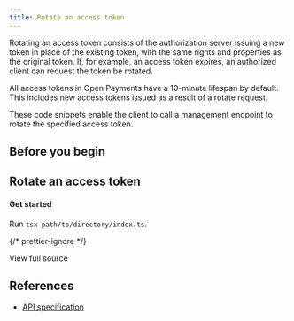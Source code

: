 ```yaml
---
title: Rotate an access token
---
```



Rotating an access token consists of the authorization server issuing a new token in place of the existing token, with the same rights and properties as the original token. If, for example, an access token expires, an authorized client can request the token be rotated.

All access tokens in Open Payments have a 10-minute lifespan by default. This includes new access tokens issued as a result of a rotate request.

These code snippets enable the client to call a management endpoint to rotate the specified access token.

## Before you begin

<Begin />

## Rotate an access token

<Tabs>
<TabItem label='TypeScript'>
<Ts />

#### Get started

<ChunkedSnippet
  source='https://raw.githubusercontent.com/interledger/open-payments-snippets/main/token/token-rotate.ts'
  chunk='1'
/>

<ChunkedSnippet
  source='https://raw.githubusercontent.com/interledger/open-payments-snippets/main/token/token-rotate.ts'
  chunk='2'
/>

<ChunkedSnippet
  source='https://raw.githubusercontent.com/interledger/open-payments-snippets/main/token/token-rotate.ts'
  chunk='3'
/>

<ChunkedSnippet
  source='https://raw.githubusercontent.com/interledger/open-payments-snippets/main/token/token-rotate.ts'
  chunk='4'
/>

Run `tsx path/to/directory/index.ts`.

{/* prettier-ignore */}
<p>
  <LinkOut href='https://github.com/interledger/open-payments-snippets/blob/main/token/token-rotate.ts'>View full source</LinkOut>
</p>

</TabItem>
</Tabs>

## References

- [API specification](/apis/auth-server/operations/post-token)
